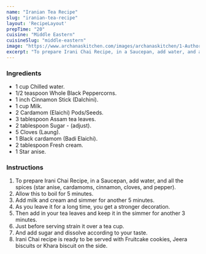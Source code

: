 ---
name: "Iranian Tea Recipe"
slug: "iranian-tea-recipe"
layout: 'RecipeLayout'
prepTime: "20"
cuisine: "Middle Eastern"
cuisineSlug: "middle-eastern"
image: "https://www.archanaskitchen.com/images/archanaskitchen/1-Author/Anitha_Kirubakaran/irani-chai-recipe-1.jpg"
excerpt: "To prepare Irani Chai Recipe, in a Saucepan, add water, and all the spices star anise, cardamoms, cinnamon, cloves, and pepper"
---

### Ingredients

- 1 cup Chilled water.
- 1/2 teaspoon Whole Black Peppercorns.
- 1 inch Cinnamon Stick (Dalchini).
- 1 cup Milk.
- 2 Cardamom (Elaichi) Pods/Seeds.
- 3 tablespoon Assam tea leaves.
- 2 tablespoon Sugar - (adjust).
- 5 Cloves (Laung).
- 1 Black cardamom (Badi Elaichi).
- 2 tablespoon Fresh cream.
- 1 Star anise.

### Instructions

1. To prepare Irani Chai Recipe, in a Saucepan, add water, and all the spices (star anise, cardamoms, cinnamon, cloves, and pepper).
1. Allow this to boil for 5 minutes.
1. Add milk and cream and simmer for another 5 minutes.
1. As you leave it for a long time, you get a stronger decoration.
1. Then add in your tea leaves and keep it in the simmer for another 3 minutes.
1. Just before serving strain it over a tea cup.
1. And add sugar and dissolve according to your taste.
1. Irani Chai recipe is ready to be served with Fruitcake cookies, Jeera biscuits or Khara biscuit on the side.
